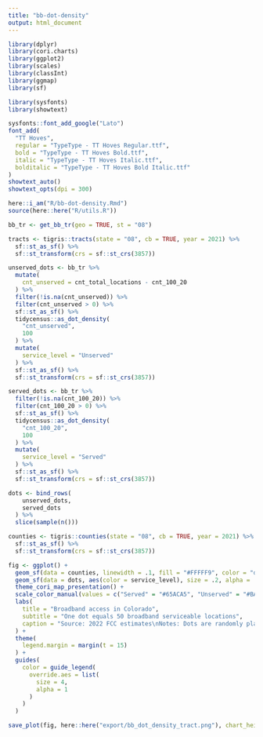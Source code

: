 ```yaml
---
title: "bb-dot-density"
output: html_document
---
```



```r

library(dplyr)
library(cori.charts)
library(ggplot2)
library(scales)
library(classInt)
library(ggmap)
library(sf)

library(sysfonts)
library(showtext)

sysfonts::font_add_google("Lato")
font_add(
  "TT Hoves",
  regular = "TypeType - TT Hoves Regular.ttf",
  bold = "TypeType - TT Hoves Bold.ttf",
  italic = "TypeType - TT Hoves Italic.ttf",
  bolditalic = "TypeType - TT Hoves Bold Italic.ttf"
)
showtext_auto()
showtext_opts(dpi = 300)

here::i_am("R/bb-dot-density.Rmd")
source(here::here("R/utils.R"))

```


```r

bb_tr <- get_bb_tr(geo = TRUE, st = "08")

```


```r

tracts <- tigris::tracts(state = "08", cb = TRUE, year = 2021) %>%
  sf::st_as_sf() %>%
  sf::st_transform(crs = sf::st_crs(3857))

unserved_dots <- bb_tr %>%
  mutate(
    cnt_unserved = cnt_total_locations - cnt_100_20
  ) %>%
  filter(!is.na(cnt_unserved)) %>%
  filter(cnt_unserved > 0) %>%
  sf::st_as_sf() %>%
  tidycensus::as_dot_density(
    "cnt_unserved",
    100
  ) %>%
  mutate(
    service_level = "Unserved"
  ) %>%
  sf::st_as_sf() %>%
  sf::st_transform(crs = sf::st_crs(3857))

```

```r

served_dots <- bb_tr %>%
  filter(!is.na(cnt_100_20)) %>%
  filter(cnt_100_20 > 0) %>%
  sf::st_as_sf() %>%
  tidycensus::as_dot_density(
    "cnt_100_20",
    100
  ) %>%
  mutate(
    service_level = "Served"
  ) %>%
  sf::st_as_sf() %>%
  sf::st_transform(crs = sf::st_crs(3857))

```


```r

dots <- bind_rows(
    unserved_dots,
    served_dots
  ) %>%
  slice(sample(n()))

```


```r

counties <- tigris::counties(state = "08", cb = TRUE, year = 2021) %>%
  sf::st_as_sf() %>%
  sf::st_transform(crs = sf::st_crs(3857))

fig <- ggplot() +
  geom_sf(data = counties, linewidth = .1, fill = "#FFFFF9", color = "dimgray") +
  geom_sf(data = dots, aes(color = service_level), size = .2, alpha = .6) +
  theme_cori_map_presentation() +
  scale_color_manual(values = c("Served" = "#65ACA5", "Unserved" = "#BA578C")) +
  labs(
    title = "Broadband access in Colorado",
    subtitle = "One dot equals 50 broadband serviceable locations",
    caption = "Source: 2022 FCC estimates\nNotes: Dots are randomly placed within tracts. Served locations have greater than\n100/20 Mbps broadband service."
  ) +
  theme(
    legend.margin = margin(t = 15)
  ) +
  guides(
    color = guide_legend(
      override.aes = list(
        size = 4,
        alpha = 1
      )
    )
  )

save_plot(fig, here::here("export/bb_dot_density_tract.png"), chart_height = 8.8)

```
